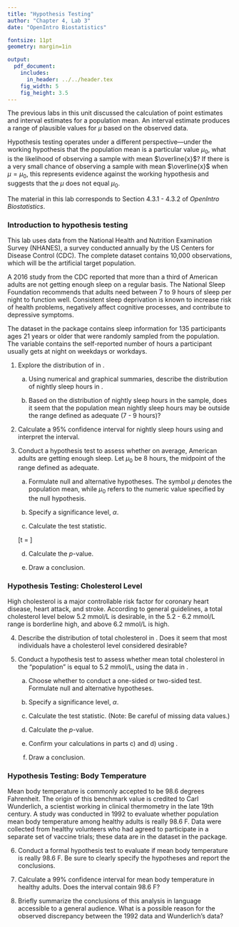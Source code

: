 ```yaml
---
title: "Hypothesis Testing"
author: "Chapter 4, Lab 3"
date: "OpenIntro Biostatistics"

fontsize: 11pt
geometry: margin=1in

output:
  pdf_document:
    includes:
      in_header: ../../header.tex
    fig_width: 5
    fig_height: 3.5
---
```


The previous labs in this unit discussed the calculation of point estimates and interval estimates for a population mean. An interval estimate produces a range of plausible values for $\mu$ based on the observed data.

Hypothesis testing operates under a different perspective---under the working hypothesis that the population mean is a particular value $\mu_0$, what is the likelihood of observing a sample with mean $\overline{x}$? If there is a very small chance of observing a sample with mean $\overline{x}$ when $\mu = \mu_0$, this represents evidence against the working hypothesis and suggests that the $\mu$ does not equal $\mu_0$.

The material in this lab corresponds to Section 4.3.1 - 4.3.2 of *OpenIntro Biostatistics*.

### Introduction to hypothesis testing

This lab uses data from the National Health and Nutrition Examination Survey (NHANES), a survey conducted annually by the US Centers for Disease Control (CDC).\footnote{The dataset was first introduced in Chapter 1, Lab 1 (Introduction to Data).} The complete \texttt{NHANES} dataset contains 10,000 observations, which will be the artificial target population. 

\begin{center}
\textit{Are American adults getting enough sleep?}
\end{center}

A 2016 study from the CDC reported that more than a third of American adults are not getting enough sleep on a regular basis.\footnote{\url{https://www.cdc.gov/media/releases/2016/p0215-enough-sleep.html}} The National Sleep Foundation recommends that adults need between 7 to 9 hours of sleep per night to function well. Consistent sleep deprivation is known to increase risk of health problems, negatively affect cognitive processes, and contribute to depressive symptoms. 

The dataset \texttt{nhanes.samp.adult} in the \texttt{oibiostat} package contains sleep information for 135 participants ages 21 years or older that were randomly sampled from the \texttt{NHANES} population. The variable \texttt{SleepHrsNight} contains the self-reported number of hours a participant usually gets at night on weekdays or workdays. 

1. Explore the distribution of \texttt{SleepHrsNight} in \texttt{nhanes.samp.adult}.

    a) Using numerical and graphical summaries, describe the distribution of nightly sleep hours in \texttt{nhanes.samp.adult}.
    
    b) Based on the distribution of nightly sleep hours in the sample, does it seem that the population mean nightly sleep hours may be outside the range defined as adequate (7 - 9 hours)?
    
2. Calculate a 95\% confidence interval for nightly sleep hours using \texttt{nhanes.samp.adult} and interpret the interval. 

3. Conduct a hypothesis test to assess whether on average, American adults are getting enough sleep. Let $\mu_0$ be 8 hours, the midpoint of the range defined as adequate.

    a) Formulate null and alternative hypotheses. The symbol $\mu$ denotes the population mean, while $\mu_0$ refers to the numeric value specified by the null hypothesis. 
    
    b) Specify a significance level, $\alpha$.
    
    c) Calculate the test statistic.
    
    \[t = \frac{\overline{x} - \mu_0}{s/\sqrt{n}} \]
    
    d) Calculate the $p$-value.
    
    e) Draw a conclusion.
    
    
### Hypothesis Testing: Cholesterol Level

High cholesterol is a major controllable risk factor for coronary heart disease, heart attack, and stroke. According to general guidelines, a total cholesterol level below 5.2 mmol/L is desirable, in the 5.2 - 6.2 mmol/L range is borderline high, and above 6.2 mmol/L is high. 

4. Describe the distribution of total cholesterol in \texttt{nhanes.samp.adult}. Does it seem that most individuals have a cholesterol level considered desirable?

5. Conduct a hypothesis test to assess whether mean total cholesterol in the \texttt{NHANES} "population" is equal to 5.2 mmol/L, using the data in \texttt{nhanes.samp.adult}.

    a) Choose whether to conduct a one-sided or two-sided test. Formulate null and alternative hypotheses.
  
    b) Specify a significance level, $\alpha$.
  
    c) Calculate the test statistic. (Note: Be careful of missing data values.)
  
    d) Calculate the $p$-value.
  
    e) Confirm your calculations in parts c) and d) using \texttt{t.test()}.
  
    f) Draw a conclusion.
    
### Hypothesis Testing: Body Temperature

Mean body temperature is commonly accepted to be 98.6 degrees Fahrenheit. The origin of this benchmark value is credited to Carl Wunderlich, a scientist working in clinical thermometry in the late 19th century. A study was conducted in 1992 to evaluate whether population mean body temperature among healthy adults is really 98.6 F. Data were collected from healthy volunteers who had agreed to participate in a separate set of vaccine trials; these data are in the dataset \texttt{thermometry} in the \texttt{oibiostat} package.

6. Conduct a formal hypothesis test to evaluate if mean body temperature is really 98.6 F. Be sure to clearly specify the hypotheses and report the conclusions.

7. Calculate a 99\% confidence interval for mean body temperature in healthy adults. Does the interval contain 98.6 F?

8. Briefly summarize the conclusions of this analysis in language accessible to a general audience. What is a possible reason for the observed discrepancy between the 1992 data and Wunderlich's data?